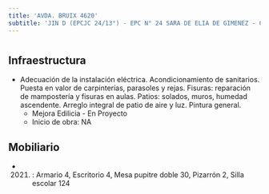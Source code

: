 ```yaml
---
title: 'AVDA. BRUIX 4620'
subtitle: 'JIN D (EPCJC 24/13°) - EPC N° 24 SARA DE ELIA DE GIMENEZ - CECIE N° 13 MARTIN LUTHER KING'
---
```


#
## Infraestructura

* Adecuación de la instalación eléctrica. Acondicionamiento de sanitarios. Puesta en valor de carpinterías, parasoles y rejas. Fisuras: reparación de mampostería y fisuras en aulas. Patios: solados, muros, humedad ascendente. Arreglo integral de patio de aire y luz. Pintura general. 
    + Mejora Edilicia - En Proyecto 
    + Inicio de obra: NA 






## Mobiliario

*  (2021) : Armario 4, Escritorio 4, Mesa pupitre doble 30, Pizarrón 2, Silla escolar 124 



